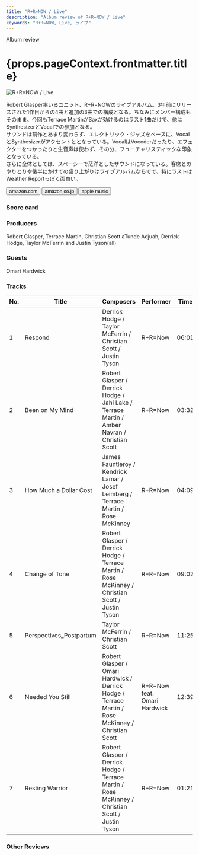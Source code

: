 ```yaml
---
title: "R+R=NOW / Live"
description: "Album review of R+R=NOW / Live"
keywords: "R+R=NOW, Live, ライブ"
---
```






<p className="largeP">Album review</p>
<h1 className="h1--no--margin">{props.pageContext.frontmatter.title}</h1>

<Row  className="image-card-group">
	<Column colMd={3} colLg={4} noGutterMdLeft="">
       <ImageCard>

![R+R=NOW / Live](../../images/cd/rplusrequalnow2L.jpg)

</ImageCard>
	</Column>
	<Column colMd={4} colLg={8} noGutterMdLeft="">
	<p>
		Robert Glasper率いるユニット、R+R=NOWのライブアルバム。3年前にリリースされた1作目からの4曲と追加の3曲での構成となる。ちなみにメンバー構成もそのまま。今回もTerrace MartinがSaxが効けるのはラスト1曲だけで、他はSynthesizerとVocalでの参加となる。
		<br/>サウンドは前作とあまり変わらず、エレクトリック・ジャズをベースに、VocalとSynthesizerがアクセントととなっている。VocalはVocoderだったり、エフェクターをつかったりと生音声は使わず、その分、フューチャリスティックな印象となっている。
		<br/>さらに全体としては、スペーシーで茫洋としたサウンドになっている。客席とのやりとりや後半にかけての盛り上がりはライブアルバムならでで、特にラストはWeather Reportっぽく面白い。</p>
	<div>
	  <Button className="button-right-mergin"  href="https://amzn.to/3vinBPc" renderIcon={ArrowUpRight} size='sm' kind='primary'>
      amazon.com
    </Button>
    <Button className="button-right-mergin"  href="https://amzn.to/3vo89RK" renderIcon={ArrowUpRight} size='sm' kind='secondary'>
      amazon.co.jp
    </Button>
		<Button className="button-right-mergin"  href="https://geo.music.apple.com/us/album/r-r-now-live-live-feat-christian-scott-atunde-adjuah/1548059327?itsct=music_box_link&itscg=30200&at=11lcug&ct=albums_r%2Br%3Dnow_live_%28live%29_%5Bfeat._christ&ls=1&app=music" renderIcon={ArrowUpRight} size='sm' kind='tertiary'>
      apple music
    </Button>
		<AdvJS2/>
	</div>
	</Column>
</Row>
<Row >
	<Column colMd={4} colLg={4} noGutterMdLeft="">
		<div>
    	<h3>Score card</h3>
			<SliderJS1 value="5" />
    	<SliderJS2 value="1" />
			<SliderJS3 value="1" />
    	<SliderJS4 value="8" />
	</div>
</Column>
<Column colMd={8} colLg={8} noGutterMdLeft="">
<div>
<h3>Producers</h3>
<p>
	Robert Glasper, Terrace Martin, Christian Scott aTunde Adjuah, Derrick Hodge, Taylor McFerrin and Justin Tyson(all)
</p>
<h3>Guests</h3>
<p>
	Omari Hardwick
</p>
</div>
</Column>
</Row>

<h3>Tracks</h3>

| No. | Title                   | Composers                                                                                          | Performer                    | Time  |
| --- | ----------------------- | -------------------------------------------------------------------------------------------------- | ---------------------------- | ----- |
| 1   | Respond                 | Derrick Hodge / Taylor McFerrin / Christian Scott / Justin Tyson                                   | R+R=Now                      | 06:01 |
| 2   | Been on My Mind         | Robert Glasper / Derrick Hodge / Jahi Lake / Terrace Martin / Amber Navran / Christian Scott       | R+R=Now                      | 03:32 |
| 3   | How Much a Dollar Cost  | James Fauntleroy / Kendrick Lamar / Josef Leimberg / Terrace Martin / Rose McKinney                | R+R=Now                      | 04:09 |
| 4   | Change of Tone          | Robert Glasper / Derrick Hodge / Terrace Martin / Rose McKinney / Christian Scott / Justin Tyson   | R+R=Now                      | 09:02 |
| 5   | Perspectives_Postpartum | Taylor McFerrin / Christian Scott                                                                  | R+R=Now                      | 11:25 |
| 6   | Needed You Still        | Robert Glasper / Omari Hardwick / Derrick Hodge / Terrace Martin / Rose McKinney / Christian Scott | R+R=Now feat. Omari Hardwick | 12:39 |
| 7   | Resting Warrior         | Robert Glasper / Derrick Hodge / Terrace Martin / Rose McKinney / Christian Scott / Justin Tyson   | R+R=Now                      | 01:21 |

<h3>Other Reviews</h3>

<Row>
  <Column colMd={3} colLg={3} noGutterMdLeft>
    <Review1 />
  </Column>
</Row>

<Row>
  <Column colMd={3} colLg={3} noGutterMdLeft>
    <Review2_1 />
  </Column>
	<Column colMd={3} colLg={3} noGutterMdLeft>
    <Review2_2 />
  </Column>
</Row>

<AdvJS3 />
